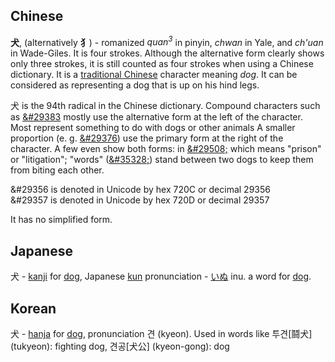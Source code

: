 == Chinese ==
'''&#29356;''', (alternatively '''&#29357;''') - romanized ''quan<sup>3</sup>'' in pinyin, ''chwan'' in Yale, and ''ch'uan'' in Wade-Giles.  It is four strokes.  Although the alternative form clearly shows only three strokes, it is still counted as four strokes when using a Chinese dictionary.  It is a [[traditional Chinese]] character meaning ''dog''.  It can be considered as representing a dog that is up on his hind legs.

&#29356; is the 94th radical in the Chinese dictionary.  Compound characters such as [[&#29383]] mostly use the alternative form at the left of the character.  Most represent something to do with dogs or other animals A smaller proportion (e. g. [[&#29376]]) use the primary form at the right of the character.  A few even show both forms: in [[&#29508;]] which means "prison" or "litigation"; "words" ([[&#35328;]])  stand between two dogs to keep them from biting each other.

&#29356 is denoted in Unicode by hex 720C or decimal 29356 <br>
&#29357 is denoted in Unicode by hex 720D or decimal 29357

It has no simplified form.

== Japanese ==
犬 - [[kanji]] for [[dog]], Japanese [[kun]] pronunciation - [[いぬ]] inu.
a word for [[dog]].

== Korean ==
犬 - [[hanja]] for [[dog]], pronunciation 견 (kyeon). Used in words like 투견[鬪犬] (tukyeon): fighting dog, 견공[犬公] (kyeon-gong): dog